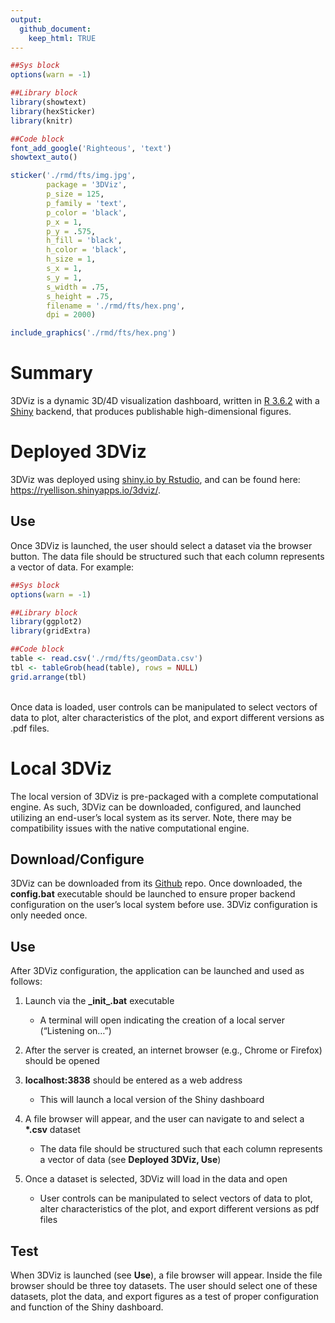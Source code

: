 ```yaml
---
output:
  github_document:
    keep_html: TRUE
---
```

        
```r

##Sys block
options(warn = -1)

##Library block
library(showtext)
library(hexSticker)
library(knitr)

##Code block
font_add_google('Righteous', 'text')
showtext_auto()

sticker('./rmd/fts/img.jpg', 
        package = '3DViz',
        p_size = 125,
        p_family = 'text',
        p_color = 'black',
        p_x = 1,
        p_y = .575,
        h_fill = 'black',
        h_color = 'black',
        h_size = 1,
        s_x = 1,
        s_y = 1,
        s_width = .75,
        s_height = .75,
        filename = './rmd/fts/hex.png',
        dpi = 2000)

include_graphics('./rmd/fts/hex.png')

```

# Summary

3DViz is a dynamic 3D/4D visualization dashboard, written in [R 3.6.2](https://cran.r-project.org/bin/windows/base/old/3.6.2/) with a [Shiny](https://shiny.rstudio.com/) backend, that produces publishable high-dimensional figures.

# Deployed 3DViz

3DViz was deployed using [shiny.io by Rstudio](https://www.shinyapps.io/), and can be found here: [https://ryellison.shinyapps.io/3dviz/](https://ryellison.shinyapps.io/3dviz/).

## Use

Once 3DViz is launched, the user should select a dataset via the browser button. The data file should be structured such that each column represents a vector of data. For example:

```r

##Sys block
options(warn = -1)

##Library block
library(ggplot2)
library(gridExtra)

##Code block
table <- read.csv('./rmd/fts/geomData.csv')
tbl <- tableGrob(head(table), rows = NULL)
grid.arrange(tbl)

```

<br/> Once data is loaded, user controls can be manipulated to select vectors of data to plot, alter characteristics of the plot, and export different versions as .pdf files.

# Local 3DViz

The local version of 3DViz is pre-packaged with a complete computational engine. As such, 3DViz can be downloaded, configured, and launched utilizing an end-user's local system as its server. Note, there may be compatibility issues with the native computational engine.

## Download/Configure

3DViz can be downloaded from its [Github](https://github.com/ryEllison/3DViz) repo. Once downloaded, the __config.bat__ executable should be launched to ensure proper backend configuration on the user's local system before use. 3DViz configuration is only needed once. 

## Use

After 3DViz configuration, the application can be launched and used as follows:

1. Launch via the __\_init\_.bat__ executable 

    + A terminal will open indicating the creation of a local server ("Listening on...") 

2. After the server is created, an internet browser (e.g., Chrome or Firefox) should be opened

3. __localhost:3838__ should be entered as a web address 

    + This will launch a local version of the Shiny dashboard

4. A file browser will appear, and the user can navigate to and select a __\*.csv__ dataset

    + The data file should be structured such that each column represents a vector of data (see __Deployed 3DViz, Use__)

5. Once a dataset is selected, 3DViz will load in the data and open

    + User controls can be manipulated to select vectors of data to plot, alter characteristics of the plot, and export different versions as pdf files

## Test

When 3DViz is launched (see __Use__), a file browser will appear. Inside the file browser should be three toy datasets. The user should select one of these datasets, plot the data, and export figures as a test of proper configuration and function of the Shiny dashboard.
